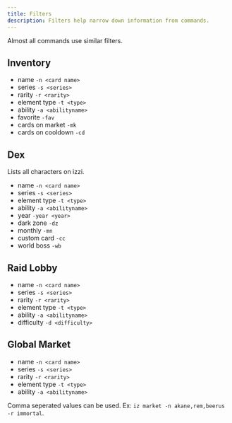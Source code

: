 ```yaml
---
title: Filters
description: Filters help narrow down information from commands.
---
```

<Note>Almost all commands use similar filters.</Note>
## Inventory
- name `-n <card name>`
- series `-s <series>`
- rarity `-r <rarity>`
- element type `-t <type>`
- ability `-a <abilityname>`
- favorite `-fav`
- cards on market `-mk`
- cards on cooldown `-cd`

## Dex
Lists all characters on izzi.
- name `-n <card name>`
- series `-s <series>`
- element type `-t <type>`
- ability `-a <abilityname>`
- year `-year <year>`
- dark zone `-dz`
- monthly `-mn`
- custom card `-cc`
- world boss `-wb`

## Raid Lobby
- name `-n <card name>`
- series `-s <series>`
- rarity `-r <rarity>`
- element type `-t <type>`
- ability `-a <abilityname>`
- difficulty `-d <difficulty>`

## Global Market
- name `-n <card name>`
- series `-s <series>`
- rarity `-r <rarity>`
- element type `-t <type>`
- ability `-a <abilityname>`

<Note>Comma seperated values can be used. Ex: `iz market -n akane,rem,beerus -r immortal`.</Note>
